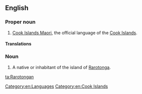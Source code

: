 ==English==

===Proper noun===
{{en-proper noun}}

# [[Cook Islands Maori]], the official language of the [[Cook Islands]].

====Translations====
{{trans-see|Cook Islands Maori}}

===Noun===
{{en-noun}}

# A native or inhabitant of the island of [[Rarotonga]].

[[Category:en:Languages]]
[[Category:en:Cook Islands]]

[[ta:Rarotongan]]